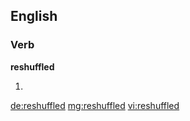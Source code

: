 ==English==

===Verb===
'''reshuffled'''

# {{en-past of|reshuffle}}

[[de:reshuffled]]
[[mg:reshuffled]]
[[vi:reshuffled]]